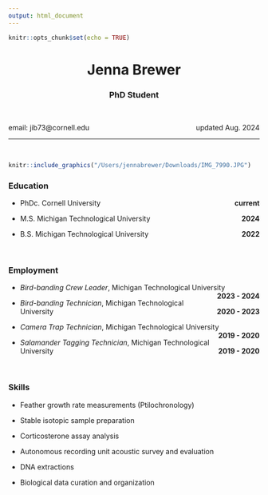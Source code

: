 ```yaml
---
output: html_document
---
```


```r
knitr::opts_chunk$set(echo = TRUE)
```


<center> <h1> Jenna Brewer </h1> </center>

<center> <h3> PhD Student </h3> </center>

<br>
<p style="text-align:left;">
email: jib73@cornell.edu
<span style="float:right;"> updated Aug. 2024
</span>
</p>
---
<br>

```r
knitr::include_graphics("/Users/jennabrewer/Downloads/IMG_7990.JPG")

```

### Education

- PhDc. Cornell University [**current**]{style="float:right"}
    
- M.S. Michigan Technological University [**2024**]{style="float:right"}

- B.S. Michigan Technological University [**2022**]{style="float:right"}

<br>

### Employment

- *Bird-banding Crew Leader*, Michigan Technological University [**2023 - 2024**]{style="float:right"}


- *Bird-banding Technician*, Michigan Technological University [**2020 - 2023**]{style="float:right"}
    
    
- *Camera Trap Technician*, Michigan Technological University [**2019 - 2020**]{style="float:right"}


- *Salamander Tagging Technician*, Michigan Technological University [**2019 - 2020**]{style="float:right"}  

<br>

### Skills

- Feather growth rate measurements (Ptilochronology) 

- Stable isotopic sample preparation

- Corticosterone assay analysis

- Autonomous recording unit acoustic survey and evaluation

- DNA extractions

- Biological data curation and organization





